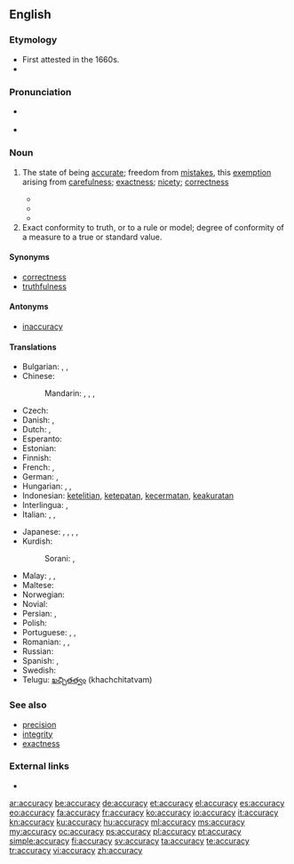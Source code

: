 ==English==
{{Webster 1913}}

===Etymology===
* First attested in the 1660s.
* {{suffix|accurate|cy}}

===Pronunciation===
* {{a|US}} {{IPA|/ˈæk.jɚ.ə.si/}}
* {{audio|en-us-accuracy.ogg|Audio (US)}}

{{wikipedia}}
===Noun===
{{en-noun|accuracies}}

# The state of being [[accurate]]; freedom from [[mistakes]], this [[exemption]] arising from [[carefulness]]; [[exactness]]; [[nicety]]; [[correctness]]
#: {{usex|lang=en|The value of testimony depends on its '''accuracy'''.}}
#* {{quote-book|author={{w|Thomas Reid}}|passage=Its professed end [of logic], is to teach men to think, to judge, and to reason, with precision and '''accuracy'''.|year=1827|title=[http://books.google.com/books?id=7fENAAAAYAAJ Essays on the Powers of the Human Mind]}}
#* {{quote-book|passage=The efficiency of the instrument will also depend upon the '''accuracy''' with which the piston fits the bottom and sides of the barrel. When the piston is depressed to the bottom, it is considered in theory to be in absolute contact, so as to exclude every particle of air from the space between it and the bottom.|author={{w|Dionysius Lardner}}|year=1856|title=[http://books.google.com/books?id=BkUPAAAAYAAJ Popular Lectures on Science and Art]}}
#*{{quote-book|year=1907|author={{w|Robert W. Chambers|Robert Chambers}}
|title=[http://gutenberg.org/ebooks/14852 The Younger Set]|chapter=8
|passage=At her invitation he outlined for her the succeeding chapters with terse military '''accuracy '''; and what she liked best and best understood was avoidance of that false modesty which condescends, turning technicality into pabulum.}}
# Exact conformity to truth, or to a rule or model; degree of conformity of a measure to a true or standard value.

====Synonyms====
* [[correctness]]
* [[truthfulness]]

====Antonyms====
* [[inaccuracy]]

====Translations====
{{trans-top|state of being accurate}}
* Bulgarian: {{t+|bg|акуратност|f|tr=akurátnost}}, {{t+|bg|точност|f|tr=tóčnost}}, {{t+|bg|прецизност|f|tr=precíznost}}
* Chinese:
*: Mandarin: {{t|cmn|準確度|sc=Hani}}, {{t+|cmn|准确度|tr=zhǔnquèdù|sc=Hani}}, {{t|cmn|準確性|sc=Hani}}, {{t+|cmn|准确性|tr=zhǔnquèxìng|sc=Hani}}
* Czech: {{t+|cs|přesnost|f}}
* Danish: {{t|da|nøjagtighed|c}}, {{t|da|præcision|c}}
* Dutch: {{t+|nl|nauwkeurigheid}}, {{t|nl|precisie}}
* Esperanto: {{t|eo|akurateco}}
* Estonian: {{t|et|täpsus}}
* Finnish: {{t+|fi|tarkkuus}}
* French: {{t+|fr|exactitude}}, {{t+|fr|précision}}
* German: {{t|de|Genauigkeit|f}}, {{t+|de|Präzision|f}}
* Hungarian: {{t+|hu|pontosság}}, {{t|hu|helyesség}}, {{t|hu|precizitás}}
* Indonesian: [[teliti|ketelitian]], [[tepat|ketepatan]], [[cermat|kecermatan]], [[akurat|keakuratan]]
* Interlingua: {{t|ia|exactitude}}, {{t|ia|precision}}
* Italian: {{t+|it|esattezza}}, {{t+|it|precisione}}, {{t|it|accuratezza|f}}
{{trans-mid}}
* Japanese: {{t|ja|正確性|tr=せいかくせい, seikakusei|sc=Jpan}}, {{t+|ja|正確|tr=せいかくさ, seikaku-sa|alt=正確さ|sc=Jpan}}, {{t|ja|精密性|tr=せいみつせい, seimitsusei|sc=Jpan}}, {{t+|ja|精密|tr=せいみつさ, seimitsu-sa|alt=精密さ|sc=Jpan}}, {{t|ja|確度|tr=かくど, kakudo|sc=Jpan}}
* Kurdish:
*: Sorani: {{t|ku|دروستی|tr=drustí|sc=ku-Arab}}, {{t|ku|ڕێکی|tr=rékí|sc=ku-Arab}}
* Malay: {{t|ms|kejituan}}, {{t|ms|ketepatan}}, {{t|ms|kebenaran}}
* Maltese: {{t|mt|eżattezza|f}}
* Norwegian: {{t+|no|nøyaktighet}}
* Novial: {{t|nov|akurateso}}
* Persian: {{t+|fa|درستی|tr=dorosti}}, {{t+|fa|صحت|tr=sehat}}
* Polish: {{t+|pl|dokładność|f}}
* Portuguese: {{t+|pt|exatidão|f}}, {{t+|pt|precisão|f}}, {{t+|pt|correção|f}}
* Romanian: {{t|ro|precizie|f}}, {{t+|ro|acuratețe|f}}, {{t+|ro|exactitate|f}}
* Russian: {{t+|ru|точность|f|tr=tóčnostʹ|sc=Cyrl}}
* Spanish: {{t+|es|exactitud}}, {{t+|es|precisión|f}}
* Swedish: {{t+|sv|noggrannhet|c}}
* Telugu: [[ఖచ్చితత్వం]] (khachchitatvam)
{{trans-bottom}}

===See also===
* [[precision]]
* [[integrity]]
* [[exactness]]

===External links===
* {{R:Webster 1913}}

[[ar:accuracy]]
[[be:accuracy]]
[[de:accuracy]]
[[et:accuracy]]
[[el:accuracy]]
[[es:accuracy]]
[[eo:accuracy]]
[[fa:accuracy]]
[[fr:accuracy]]
[[ko:accuracy]]
[[io:accuracy]]
[[it:accuracy]]
[[kn:accuracy]]
[[ku:accuracy]]
[[hu:accuracy]]
[[ml:accuracy]]
[[ms:accuracy]]
[[my:accuracy]]
[[oc:accuracy]]
[[ps:accuracy]]
[[pl:accuracy]]
[[pt:accuracy]]
[[simple:accuracy]]
[[fi:accuracy]]
[[sv:accuracy]]
[[ta:accuracy]]
[[te:accuracy]]
[[tr:accuracy]]
[[vi:accuracy]]
[[zh:accuracy]]